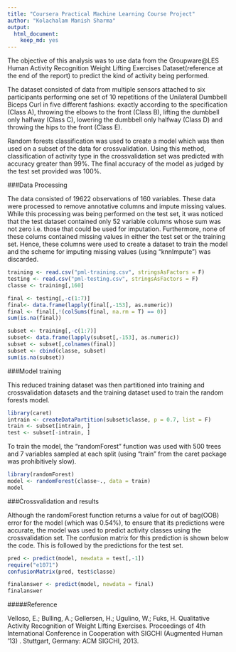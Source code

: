 ```yaml
---
title: "Coursera Practical Machine Learning Course Project"
author: "Kolachalam Manish Sharma"
output:
  html_document:
    keep_md: yes
---
```


The objective of this analysis was to use data from the Groupware@LES Human Activity Recognition Weight Lifting Exercises Dataset(reference at the end of the report) to predict the kind of activity being performed.        

The dataset consisted of data from multiple sensors attached to six participants performing one set of 10 repetitions of the Unilateral Dumbbell Biceps Curl in five different fashions: exactly according to the specification (Class A), throwing the elbows to the front (Class B), lifting the dumbbell only halfway (Class C), lowering the dumbbell only halfway (Class D) and throwing the hips to the front (Class E).       

Random forests classification was used to create a model which was then used on a subset of the data for crossvalidation. Using this method, classification of activity type in the crossvalidation set was predicted with accuracy greater than 99%. The final accuracy of the model as judged by the test set provided was 100%.     

###Data Processing

The data consisted of 19622 observations of 160 variables. These data were processed to remove annotative columns and impute missing values. While this processing was being performed on the test set, it was noticed that the test dataset contained only 52 variable columns whose sum was not zero i.e. those that could be used for imputation. Furthermore, none of these colums contained missing values in either the test set or the training set. Hence, these columns were used to create a dataset to train the model and the scheme for imputing missing values (using "knnImpute") was discarded. 

```r
training <- read.csv("pml-training.csv", stringsAsFactors = F)
testing <- read.csv("pml-testing.csv", stringsAsFactors = F)
classe <- training[,160]

final <- testing[,-c(1:7)]
final<- data.frame(lapply(final[,-153], as.numeric))
final <- final[,!(colSums(final, na.rm = T) == 0)]
sum(is.na(final))

subset <- training[,-c(1:7)]
subset<- data.frame(lapply(subset[,-153], as.numeric))
subset <- subset[,colnames(final)]
subset <- cbind(classe, subset)
sum(is.na(subset))
```


###Model training

This reduced training dataset was then partitioned into training and crossvalidation datasets and the training dataset used to train the random forests model.

```r
library(caret)
intrain <- createDataPartition(subset$classe, p = 0.7, list = F)
train <- subset[intrain, ]
test <- subset[-intrain, ]
```

To train the model, the "randomForest" function was used with 500 trees and 7 variables sampled at each split (using "train" from the caret package was prohibitively slow).

```r
library(randomForest)
model <- randomForest(classe~., data = train)
model
```

###Crossvalidation and results

Although the randomForest function returns a value for out of bag(OOB) error for the model (which was 0.54%), to ensure that its predictions were accurate, the model was used to predict activity classes using the crossvalidation set. The confusion matrix for this prediction is shown below the code. This is followed by the predictions for the test set.

```r
pred <- predict(model, newdata = test[,-1])
require("e1071")
confusionMatrix(pred, test$classe)

finalanswer <- predict(model, newdata = final)
finalanswer
```

#####Reference

Velloso, E.; Bulling, A.; Gellersen, H.; Ugulino, W.; Fuks, H. Qualitative Activity Recognition of Weight Lifting Exercises. Proceedings of 4th International Conference in Cooperation with SIGCHI (Augmented Human '13) . Stuttgart, Germany: ACM SIGCHI, 2013.